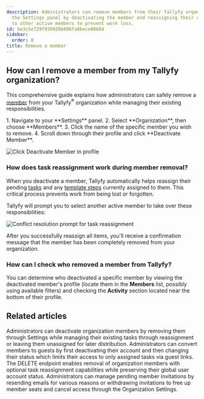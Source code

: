 ```yaml
---
description: Administrators can remove members from their Tallyfy organization through
  the Settings panel by deactivating the member and reassigning their existing tasks
  to other active members to prevent work loss.
id: be3c5e729f939920b806fa8bece08684
sidebar:
  order: 8
title: Remove a member
---
```



## How can I remove a member from my Tallyfy organization?

This comprehensive guide explains how administrators can safely remove a [member](/products/pro/documenting/members/) from your Tallyfy<sup>®</sup> organization while managing their existing responsibilities.

<Steps>
1. Navigate to your **Settings** panel.
2. Select **Organization**, then choose **Members**.
3. Click the name of the specific member you wish to remove.
4. Scroll down through their profile and click **Deactivate Member**.

   ![Click Deactivate Member in profile](https://screenshots.tallyfy.com/tallyfy%2Fpro%2Fdesktop-light-remove-member.png)

</Steps>

### How does task reassignment work during member removal?

When you deactivate a member, Tallyfy automatically helps reassign their pending [tasks](/products/pro/tracking-and-tasks/tasks/) and any [template steps](/products/pro/documenting/templates/) currently assigned to them. This critical process prevents work from being lost or forgotten.

Tallyfy will prompt you to select another active member to take over these responsibilities:

![Conflict resolution prompt for task reassignment](https://screenshots.tallyfy.com/tallyfy%2Fpro%2Fdesktop-light-conflict-resolution-example.png)

After you successfully reassign all items, you'll receive a confirmation message that the member has been completely removed from your organization.

### How can I check who removed a member from Tallyfy?

You can determine who deactivated a specific member by viewing the deactivated member's profile (locate them in the **Members** list, possibly using available filters) and checking the **Activity** section located near the bottom of their profile.


## Related articles
<CardGrid>
<LinkTitleCard header="<b>Members > How to remove a member</b>" href="/products/pro/documenting/members/how-can-i-remove-a-member-from-my-tallyfy-organization/" > Administrators can deactivate organization members by removing them through Settings while managing their existing tasks through reassignment or leaving them unassigned for later distribution. </LinkTitleCard>
<LinkTitleCard header="<b>Members > Convert a member to a guest</b>" href="/products/pro/documenting/members/convert-member-to-guest/" > Administrators can convert members to guests by first deactivating their account and then changing their status which limits their access to only assigned tasks via guest links. </LinkTitleCard>
<LinkTitleCard header="<b>Members > Remove member</b>" href="/products/pro/integrations/open-api/code-samples/members/remove-member/" > The DELETE endpoint enables removal of organization members with optional task reassignment capabilities while preserving their global user account status. </LinkTitleCard>
<LinkTitleCard header="<b>Members > Resending or withdrawing invites</b>" href="/products/pro/documenting/members/how-to-resend-or-withdraw-invites-in-tallyfy/" > Administrators can manage pending member invitations by resending emails for various reasons or withdrawing invitations to free up member seats and cancel access through the Organization Settings. </LinkTitleCard>
</CardGrid>